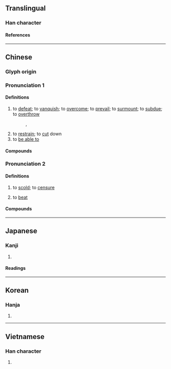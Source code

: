 {{also|克}}
{{character info/new}}
==Translingual==

===Han character===
{{Han char|rn=18|rad=刀|as=07|sn=9|four=42210|canj=JULN,XJULN|ids=⿺克刂}}

====References====
{{Han ref|kx=0140.130|dkj=02009|dj=0318.040|hdz=10339.030|uh=524B}}

----

==Chinese==

===Glyph origin===
{{Han etym}}

===Pronunciation 1===
{{zh-forms|s=克|t2=克|alt=尅,勀,勊}}
{{zh-pron
|m=kè
|c=hak1,haak1
|mn=xm,zz,tw:khek/qz:khiak
|mn-t=kiog4
|w=4kheq
|mc=y
|oc=y
|cat=v
}}

====Definitions====
{{zh-hanzi}}

# to [[defeat]]; to [[vanquish]]; to [[overcome]]; to [[prevail]]; to [[surmount]]; to [[subdue]]; to [[overthrow]]
#: {{zh-syn|戰勝}}, {{zh-syn|克}} 
# to [[restrain]]; to [[cut]] down
# to [[be able to]]

====Compounds====
{{zh-der|天剋地衝|剋日|剋嗇|剋落|剋剝|慳吝苦剋|剋扣|剋期|剋意|剋星|剋核|剋夫|刑剋|剋化|扣剋|相生相剋|掊剋|相剋|沖剋|衝剋|裒剋}}

===Pronunciation 2===
{{zh-forms|alt=尅,K}}
{{zh-pron
|m=kēi
|cat=v
}}

====Definitions====
{{zh-hanzi}}

# {{lb|zh|colloquial}} to [[scold]]; to [[censure]]
# {{lb|zh|colloquial}} to [[beat]]

====Compounds====
{{zh-der|*挨剋:áikēi}}

----

==Japanese==

===Kanji===
{{ja-kanji|grade=|rs=刀07}}

# {{rfdef|ja|sort=刀07}}

====Readings====
{{ja-readings
|on=こく
|kun=か-つ
}}

----

==Korean==

===Hanja===
{{ko-hanja|hangeul=[[극]]|rv=geuk|mr=kŭk}}

# {{rfdef|ko|sort=刀07}}

----

==Vietnamese==

===Han character===
{{vi-readings|reading=khắc|rs=刀07}}

# {{rfdef|vi|sort=刀07}}